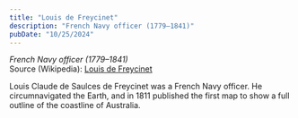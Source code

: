 ```yaml
---
title: "Louis de Freycinet"
description: "French Navy officer (1779–1841)"
pubDate: "10/25/2024"
---
```


*French Navy officer (1779–1841)*  
Source (Wikipedia): [Louis de Freycinet][1]

Louis Claude de Saulces de Freycinet was a French Navy officer. He circumnavigated the Earth, and in 1811 published the first map to show a full outline of the coastline of Australia.

[1]: https://en.wikipedia.org/wiki/Louis_de_Freycinet
